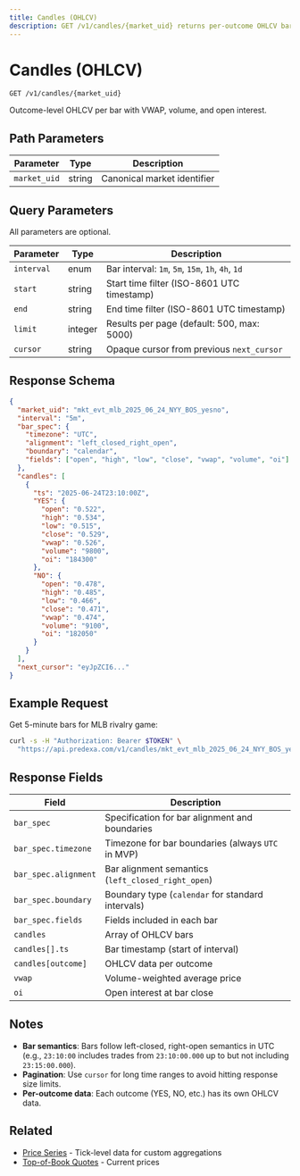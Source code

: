 ```yaml
---
title: Candles (OHLCV)
description: GET /v1/candles/{market_uid} returns per-outcome OHLCV bars with VWAP, volume, and open interest.
---
```


# Candles (OHLCV)

```
GET /v1/candles/{market_uid}
```

Outcome-level OHLCV per bar with VWAP, volume, and open interest.

## Path Parameters

| Parameter | Type | Description |
|-----------|------|-------------|
| `market_uid` | string | Canonical market identifier |

## Query Parameters

All parameters are optional.

| Parameter | Type | Description |
|-----------|------|-------------|
| `interval` | enum | Bar interval: `1m`, `5m`, `15m`, `1h`, `4h`, `1d` |
| `start` | string | Start time filter (ISO-8601 UTC timestamp) |
| `end` | string | End time filter (ISO-8601 UTC timestamp) |
| `limit` | integer | Results per page (default: 500, max: 5000) |
| `cursor` | string | Opaque cursor from previous `next_cursor` |

## Response Schema

```json
{
  "market_uid": "mkt_evt_mlb_2025_06_24_NYY_BOS_yesno",
  "interval": "5m",
  "bar_spec": {
    "timezone": "UTC",
    "alignment": "left_closed_right_open",
    "boundary": "calendar",
    "fields": ["open", "high", "low", "close", "vwap", "volume", "oi"]
  },
  "candles": [
    {
      "ts": "2025-06-24T23:10:00Z",
      "YES": {
        "open": "0.522",
        "high": "0.534",
        "low": "0.515",
        "close": "0.529",
        "vwap": "0.526",
        "volume": "9800",
        "oi": "184300"
      },
      "NO": {
        "open": "0.478",
        "high": "0.485",
        "low": "0.466",
        "close": "0.471",
        "vwap": "0.474",
        "volume": "9100",
        "oi": "182050"
      }
    }
  ],
  "next_cursor": "eyJpZCI6..."
}
```

## Example Request

Get 5-minute bars for MLB rivalry game:

```bash
curl -s -H "Authorization: Bearer $TOKEN" \
  "https://api.predexa.com/v1/candles/mkt_evt_mlb_2025_06_24_NYY_BOS_yesno?interval=5m&start=2025-06-24T22:00:00Z&end=2025-06-25T02:00:00Z&limit=500"
```

## Response Fields

| Field | Description |
|-------|-------------|
| `bar_spec` | Specification for bar alignment and boundaries |
| `bar_spec.timezone` | Timezone for bar boundaries (always `UTC` in MVP) |
| `bar_spec.alignment` | Bar alignment semantics (`left_closed_right_open`) |
| `bar_spec.boundary` | Boundary type (`calendar` for standard intervals) |
| `bar_spec.fields` | Fields included in each bar |
| `candles` | Array of OHLCV bars |
| `candles[].ts` | Bar timestamp (start of interval) |
| `candles[outcome]` | OHLCV data per outcome |
| `vwap` | Volume-weighted average price |
| `oi` | Open interest at bar close |

## Notes

- **Bar semantics**: Bars follow left-closed, right-open semantics in UTC (e.g., `23:10:00` includes trades from `23:10:00.000` up to but not including `23:15:00.000`).
- **Pagination**: Use `cursor` for long time ranges to avoid hitting response size limits.
- **Per-outcome data**: Each outcome (YES, NO, etc.) has its own OHLCV data.

## Related

- [Price Series](/pages/time-series/price-series) - Tick-level data for custom aggregations
- [Top-of-Book Quotes](/pages/live-data/quotes) - Current prices
